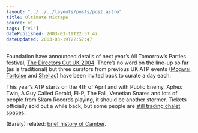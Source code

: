 ```yaml
---
layout: "../../../layouts/posts/post.astro"
title: Ultimate Mixtape
source: v1
tags: ["v1"]
datePublished: 2003-03-19T22:57:47
dateUpdated: 2003-03-19T22:57:47
---
```


Foundation have announced details of next year&#8217;s All Tomorrow&#8217;s Parties festival, [The Directors Cut UK 2004][1]. There&#8217;s no word on the line-up so far (as is traditional) but three curators from previous UK ATP events ([Mogwai][2], [Tortoise][3] and [Shellac][4]) have been invited back to curate a day each.

This year&#8217;s ATP starts on the 4th of April and with Public Enemy, Aphex Twin, A Guy Called Gerald, El-P, The Fall, Venetian Snares and lots of people from Skam Records playing, it should be another stormer. Tickets officially sold out a while back, but some people are [still trading chalet spaces][5].

(Barely) related: [brief history of Camber][6].

[1]: http://www.atpfestival.com/events/news.php?event=1&view=34 "ATP Festival: The Director's Cut UK announcement"
[2]: http://www.mogwai.co.uk/ "Official Mogwai website"
[3]: http://www.brainwashed.com/tortoise/ "Brainwashed: Tortoise"
[4]: http://www.southern.com/southern/band/SHLAC/ "Southern Records: Shellac"
[5]: http://groups.msn.com/alltomorrowspartiesfestival "MSN Groups: ATP (2003) message board"
[6]: http://www.villagenet.co.uk/dr-syn/villages/camber.php "VillageNet: Camber (Sands and Holidays)"

